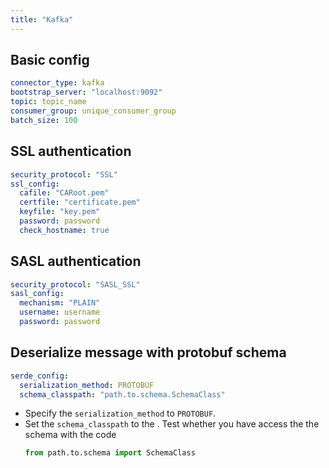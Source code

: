 ```yaml
---
title: "Kafka"
---
```


## Basic config

```yaml
connector_type: kafka
bootstrap_server: "localhost:9092"
topic: topic_name
consumer_group: unique_consumer_group
batch_size: 100
```


## SSL authentication

```yaml
security_protocol: "SSL"
ssl_config:
  cafile: "CARoot.pem"
  certfile: "certificate.pem"
  keyfile: "key.pem"
  password: password
  check_hostname: true
```

## SASL authentication

```yaml
security_protocol: "SASL_SSL"
sasl_config:
  mechanism: "PLAIN"
  username: username
  password: password
```


## Deserialize message with protobuf schema

```yaml
serde_config:
  serialization_method: PROTOBUF
  schema_classpath: "path.to.schema.SchemaClass"
```

* Specify the `serialization_method` to `PROTOBUF`.
* Set the `schema_classpath` to the . Test whether you have access the the schema with the code
  ```python
  from path.to.schema import SchemaClass
  ```
